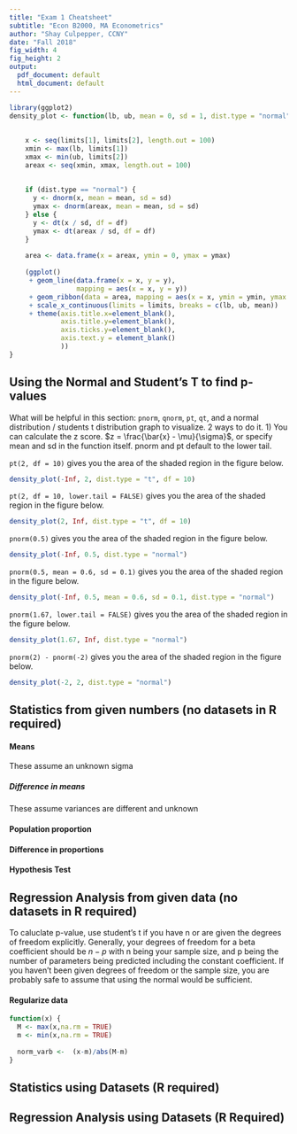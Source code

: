 ```yaml
---
title: "Exam 1 Cheatsheet"
subtitle: "Econ B2000, MA Econometrics"
author: "Shay Culpepper, CCNY"
date: "Fall 2018"
fig_width: 4
fig_height: 2 
output:
  pdf_document: default
  html_document: default
---
```

```r
library(ggplot2)
density_plot <- function(lb, ub, mean = 0, sd = 1, dist.type = "normal", df = FALSE, limits = c(mean - 3 * sd, mean + 3 * sd)) {
    
  
    x <- seq(limits[1], limits[2], length.out = 100)
    xmin <- max(lb, limits[1])
    xmax <- min(ub, limits[2])
    areax <- seq(xmin, xmax, length.out = 100)
    
    
    if (dist.type == "normal") {
      y <- dnorm(x, mean = mean, sd = sd)
      ymax <- dnorm(areax, mean = mean, sd = sd)
    } else {
      y <- dt(x / sd, df = df)
      ymax <- dt(areax / sd, df = df)
    }
    
    area <- data.frame(x = areax, ymin = 0, ymax = ymax)
    
    (ggplot()
     + geom_line(data.frame(x = x, y = y),
                 mapping = aes(x = x, y = y))
     + geom_ribbon(data = area, mapping = aes(x = x, ymin = ymin, ymax = ymax))
     + scale_x_continuous(limits = limits, breaks = c(lb, ub, mean))
     + theme(axis.title.x=element_blank(),
             axis.title.y=element_blank(),
             axis.ticks.y=element_blank(),
             axis.text.y = element_blank()
             ))
}
```



## Using the Normal and Student's T to find p-values
What will be helpful in this section: ``pnorm``, ``qnorm``, ``pt``, ``qt``, and a normal distribution / students t distribution graph to visualize. 2 ways to do it. 1) You can calculate the z score. $z = \frac{\bar{x} - \mu}{\sigma}$, or specify mean and sd in the function itself. pnorm and pt default to the lower tail. 


``pt(2, df = 10)`` gives you the area of the shaded region in the figure below.

```r
density_plot(-Inf, 2, dist.type = "t", df = 10)
```

``pt(2, df = 10, lower.tail = FALSE)`` gives you the area of the shaded region in the figure below.

```r
density_plot(2, Inf, dist.type = "t", df = 10)
```

``pnorm(0.5)`` gives you the area of the shaded region in the figure below.

```r
density_plot(-Inf, 0.5, dist.type = "normal")
```

``pnorm(0.5, mean = 0.6, sd = 0.1)`` gives you the area of the shaded region in the figure below.

```r
density_plot(-Inf, 0.5, mean = 0.6, sd = 0.1, dist.type = "normal")
```

``pnorm(1.67, lower.tail = FALSE)`` gives you the area of the shaded region in the figure below.

```r
density_plot(1.67, Inf, dist.type = "normal")
```


``pnorm(2) - pnorm(-2)`` gives you the area of the shaded region in the figure below.

```r
density_plot(-2, 2, dist.type = "normal")
```

\newpage

## Statistics from given numbers (no datasets in R required)

#### Means
These assume an unknown sigma
\begin{align} \nonumber
  E = (t_{\alpha / 2}) \frac{s}{\sqrt{n}} &&
  df = n - 1 &&
  t = \frac{\bar{x} - \mu}{\frac{s}{\sqrt{n}}} &&
  n = \left( \frac{ z_{\alpha / 2} s }{E} \right)^2 &&
  SE = \frac{s}{\sqrt{n}}
\end{align}


##### Difference in means
These assume variances are different and unknown

\begin{align} \nonumber
  SE = \sqrt{\frac{s_1^2}{n_1} + \frac{s_2^2}{n_2}} && 
  E = 
    t_{\alpha / 2} SE &&
  df = min(n_1, n_2) - 1  &&
  t = \frac{
      \left(\bar{x}_1 - \bar{x}_2 \right) - 
      \left(\mu_1 - \mu_2 \right)}
    {\sqrt{
      \frac{s_1^2}{n_1} + \frac{s_2^2}{n_2}
    }}
\end{align}

#### Population proportion

\begin{align} \nonumber
 SE = \sqrt{\frac{\hat{p}(1 - \hat{p}) }{n} } &&
  E = z_{\alpha / 2} SE &&
  z = \frac{\hat{p} - p}{\sqrt{ \frac{p(1-p)}{n} }} &&
  n =  p(1-p)\left( \frac{z_{\alpha / 2}}{E}  \right)^2
\end{align}

#### Difference in proportions

\begin{align} \nonumber
  SE = \sqrt { 
    \frac{ \hat{p}_1 (1 - \hat{p}_1) }{n_1} + \frac{ \hat{p}_2 (1 - \hat{p}_2)}{n_2} 
    } &&
  E = z_{\alpha / 2} SE &&
  \bar{p} = \frac{x_1 + x_2}{n_1 + n_2} &&
  z = \frac{
  \left(\hat{p}_1 - \hat{p}_2 \right) - 
  \left(p_1 - p_2 \right)}
  {\sqrt{
    \bar{p} \left( 1 - \bar{p}\right) \left( \frac{1}{n_1} + \frac{1}{n_2} \right)
  }} 
\end{align}

#### Hypothesis Test

\begin{align} 
\nonumber H_0         && H_a         && Test        && Reject\ H_0 if...          \\
\nonumber \mu \geq a  && \mu < a     && left-tail   && test\ stat < -Z_{\alpha}   && or\ p < \alpha \\
\nonumber \mu \leq a  && \mu > a     && right-tail  && test\ stat >  Z_{\alpha}   && or\ p < \alpha \\
\nonumber \mu = a     && \mu \neq a  && two-tail    && |test\ stat| > Z_{\alpha / 2} && or\ p < \alpha
\end{align}

## Regression Analysis from given data (no datasets in R required)

\begin{align}
  test\ stat = \frac{\beta_i}{SE_i} &&
  SE_i = \frac{\beta_i}{test\ stat} &&
  \beta_i = (test\ stat) SE
\end{align}

To caluclate p-value, use student's t if you have n or are given the degrees of freedom explicitly. Generally, your degrees of freedom for a beta coefficient should be $n - p$ with n being your sample size, and p being the number of parameters being predicted including the constant coefficient. If you haven't been given degrees of freedom or the sample size, you are probably safe to assume that using the normal would be sufficient. 

#### Regularize data
```r
function(x) {
  M <- max(x,na.rm = TRUE)
  m <- min(x,na.rm = TRUE)
  
  norm_varb <-  (x-m)/abs(M-m) 
}
```

## Statistics using Datasets (R required)

## Regression Analysis using Datasets (R Required)
